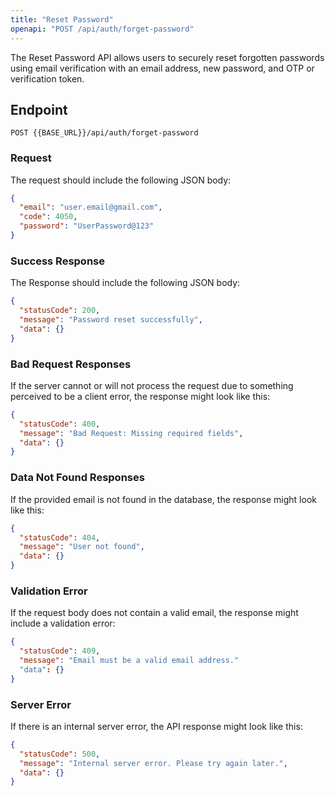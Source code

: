 ---
title: "Reset Password"
openapi: "POST /api/auth/forget-password"
---

The Reset Password API allows users to securely reset forgotten passwords using email verification with an email address, new password, and OTP or verification token.

## Endpoint

`POST {{BASE_URL}}/api/auth/forget-password`

### Request

The request should include the following JSON body:

```json
{
  "email": "user.email@gmail.com",
  "code": 4050,
  "password": "UserPassword@123"
}
```

### Success Response

The Response should include the following JSON body:

```json
{
  "statusCode": 200,
  "message": "Password reset successfully",
  "data": {}
}
```

### Bad Request Responses

If the server cannot or will not process the request due to something perceived to be a client error, the response might look like this:

```json
{
  "statusCode": 400,
  "message": "Bad Request: Missing required fields",
  "data": {}
}
```

### Data Not Found Responses

If the provided email is not found in the database, the response might look like this:

```json
{
  "statusCode": 404,
  "message": "User not found",
  "data": {}
}
```

### Validation Error

If the request body does not contain a valid email, the response might include a validation error:

```json
{
  "statusCode": 409,
  "message": "Email must be a valid email address."
  "data": {}
}
```

### Server Error

If there is an internal server error, the API response might look like this:

```json
{
  "statusCode": 500,
  "message": "Internal server error. Please try again later.",
  "data": {}
}
```
